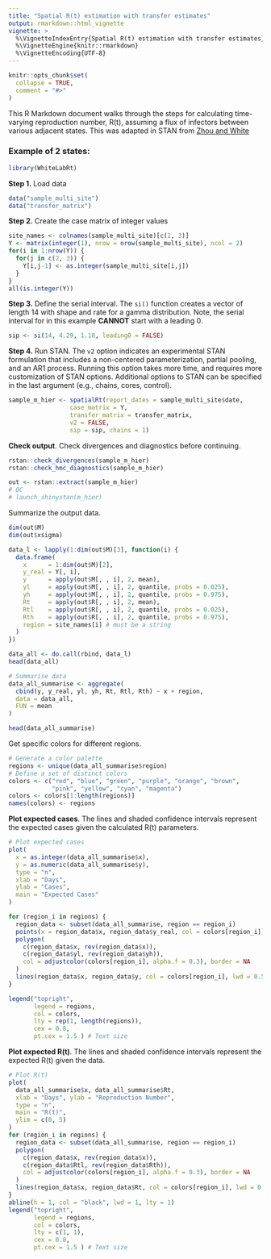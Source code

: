 ```yaml
---
title: "Spatial R(t) estimation with transfer estimates"
output: rmarkdown::html_vignette
vignette: >
  %\VignetteIndexEntry{Spatial R(t) estimation with transfer estimates}
  %\VignetteEngine{knitr::rmarkdown}
  %\VignetteEncoding{UTF-8}
---
```


```r
knitr::opts_chunk$set(
  collapse = TRUE,
  comment = "#>"
)
```

This R Markdown document walks through the steps for calculating time-varying reproduction number, R(t), assuming a flux of infectors between various adjacent states. This was adapted in STAN from [Zhou and White](https://journals.plos.org/ploscompbiol/article?id=10.1371/journal.pcbi.1010434)

### Example of 2 states:
```r
library(WhiteLabRt)
```

**Step 1.** Load data
```r
data("sample_multi_site")
data("transfer_matrix")
```

**Step 2.** Create the case matrix of integer values 
```r
site_names <- colnames(sample_multi_site)[c(2, 3)]
Y <- matrix(integer(1), nrow = nrow(sample_multi_site), ncol = 2)
for(i in 1:nrow(Y)) {
  for(j in c(2, 3)) {
    Y[i,j-1] <- as.integer(sample_multi_site[i,j])
  }
}
all(is.integer(Y))
```

**Step 3.** Define the serial interval.
The `si()` function creates a vector of length 14 with shape and rate for a gamma distribution. Note, the serial interval for in this example **CANNOT** start with a leading 0.
```r
sip <- si(14, 4.29, 1.18, leading0 = FALSE)
```

**Step 4.** Run STAN. The `v2` option indicates an experimental STAN formulation that includes a non-centered parameterization, partial pooling, and an AR1 process. Running this option takes more time, and requires more customization of STAN options. Additional options to STAN can be specified in the last argument (e.g., chains, cores, control).
```r
sample_m_hier <- spatialRt(report_dates = sample_multi_site$date,
                 case_matrix = Y,
                 transfer_matrix = transfer_matrix,
                 v2 = FALSE,
                 sip = sip, chains = 1)
```
**Check output**.
Check divergences and diagnostics before continuing.
```r
rstan::check_divergences(sample_m_hier)
rstan::check_hmc_diagnostics(sample_m_hier)

out <- rstan::extract(sample_m_hier)
# QC
# launch_shinystan(m_hier)
```

Summarize the output data.
```r
dim(out$M)
dim(out$xsigma)

data_l <- lapply(1:dim(out$M)[3], function(i) {
  data.frame(
    x      = 1:dim(out$M)[2],
    y_real = Y[, i],
    y      = apply(out$M[, , i], 2, mean),
    yl     = apply(out$M[, , i], 2, quantile, probs = 0.025),
    yh     = apply(out$M[, , i], 2, quantile, probs = 0.975),
    Rt     = apply(out$R[, , i], 2, mean),
    Rtl    = apply(out$R[, , i], 2, quantile, probs = 0.025),
    Rth    = apply(out$R[, , i], 2, quantile, probs = 0.975),
    region = site_names[i] # must be a string
  )
})

data_all <- do.call(rbind, data_l)
head(data_all)

# Summarise data
data_all_summarise <- aggregate(
  cbind(y, y_real, yl, yh, Rt, Rtl, Rth) ~ x + region,
  data = data_all,
  FUN = mean
)

head(data_all_summarise)
```

Get specific colors for different regions.
```r
# Generate a color palette
regions <- unique(data_all_summarise$region)
# Define a set of distinct colors
colors <- c("red", "blue", "green", "purple", "orange", "brown",
            "pink", "yellow", "cyan", "magenta")
colors <- colors[1:length(regions)]
names(colors) <- regions
```

**Plot expected cases**.
The lines and shaded confidence intervals represent the expected cases given the calculated R(t) parameters.
```r
# Plot expected cases
plot(
  x = as.integer(data_all_summarise$x), 
  y = as.numeric(data_all_summarise$y), 
  type = "n",
  xlab = "Days", 
  ylab = "Cases",
  main = "Expected Cases"
)

for (region_i in regions) {
  region_data <- subset(data_all_summarise, region == region_i)
  points(x = region_data$x, region_data$y_real, col = colors[region_i])
  polygon(
    c(region_data$x, rev(region_data$x)), 
    c(region_data$yl, rev(region_data$yh)), 
    col = adjustcolor(colors[region_i], alpha.f = 0.3), border = NA
  )
  lines(region_data$x, region_data$y, col = colors[region_i], lwd = 0.5)
}

legend("topright",
       legend = regions,
       col = colors,
       lty = rep(1, length(regions)), 
       cex = 0.8,
       pt.cex = 1.5 ) # Text size
```

**Plot expected R(t)**.
The lines and shaded confidence intervals represent the expected R(t) given the data.
```r
# Plot R(t)
plot(
  data_all_summarise$x, data_all_summarise$Rt, 
  xlab = "Days", ylab = "Reproduction Number",
  type = "n",
  main = "R(t)",
  ylim = c(0, 5)
)
for (region_i in regions) {
  region_data <- subset(data_all_summarise, region == region_i)
  polygon(
    c(region_data$x, rev(region_data$x)), 
    c(region_data$Rtl, rev(region_data$Rth)), 
    col = adjustcolor(colors[region_i], alpha.f = 0.3), border = NA
  )
  lines(region_data$x, region_data$Rt, col = colors[region_i], lwd = 0.5)
}
abline(h = 1, col = "black", lwd = 1, lty = 1)
legend("topright",
       legend = regions,
       col = colors,
       lty = c(1, 1), 
       cex = 0.8,
       pt.cex = 1.5 ) # Text size

```
